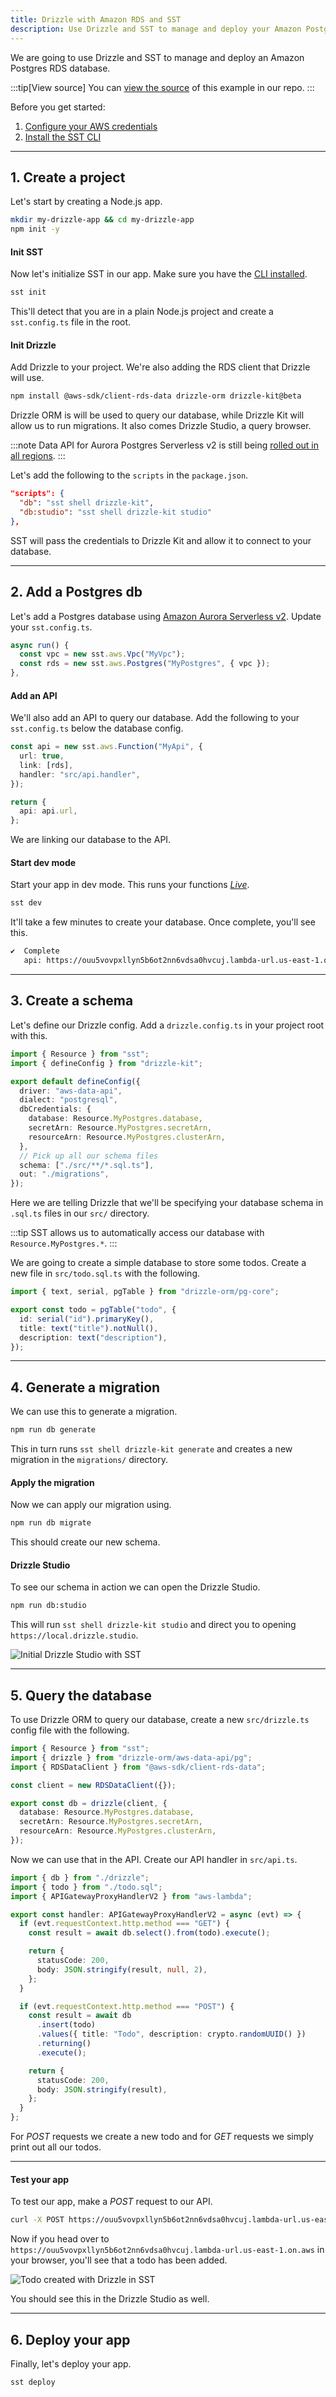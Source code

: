 ```yaml
---
title: Drizzle with Amazon RDS and SST
description: Use Drizzle and SST to manage and deploy your Amazon Postgres RDS database.
---
```


We are going to use Drizzle and SST to manage and deploy an Amazon Postgres RDS database.

:::tip[View source]
You can [view the source](https://github.com/sst/ion/tree/dev/examples/aws-drizzle) of this example in our repo.
:::

Before you get started:

1. [Configure your AWS credentials](https://docs.sst.dev/advanced/iam-credentials#loading-from-a-file)
2. [Install the SST CLI](/docs/reference/cli)

---

## 1. Create a project

Let's start by creating a Node.js app.

```bash
mkdir my-drizzle-app && cd my-drizzle-app
npm init -y
```

#### Init SST

Now let's initialize SST in our app. Make sure you have the [CLI installed](/docs/reference/cli/).

```bash
sst init
```

This'll detect that you are in a plain Node.js project and create a `sst.config.ts` file in the root.

#### Init Drizzle

Add Drizzle to your project. We're also adding the RDS client that Drizzle will use.

```bash
npm install @aws-sdk/client-rds-data drizzle-orm drizzle-kit@beta
```

Drizzle ORM is will be used to query our database, while Drizzle Kit will allow us to run migrations. It also comes Drizzle Studio, a query browser.

:::note
Data API for Aurora Postgres Serverless v2 is still being [rolled out in all regions](https://docs.aws.amazon.com/AmazonRDS/latest/AuroraUserGuide/Concepts.Aurora_Fea_Regions_DB-eng.Feature.ServerlessV2.html#Concepts.Aurora_Fea_Regions_DB-eng.Feature.ServerlessV2.apg).
:::

Let's add the following to the `scripts` in the `package.json`.

```json title="package.json"
"scripts": {
  "db": "sst shell drizzle-kit",
  "db:studio": "sst shell drizzle-kit studio"
},
```

SST will pass the credentials to Drizzle Kit and allow it to connect to your database.

---

## 2. Add a Postgres db

Let's add a Postgres database using [Amazon Aurora Serverless v2](https://docs.aws.amazon.com/AmazonRDS/latest/AuroraUserGuide/aurora-serverless-v2.html). Update your `sst.config.ts`.

```ts title="sst.config.ts"
async run() {
  const vpc = new sst.aws.Vpc("MyVpc");
  const rds = new sst.aws.Postgres("MyPostgres", { vpc });
},
```

#### Add an API

We'll also add an API to query our database. Add the following to your `sst.config.ts` below the database config.

```ts title="sst.config.ts" {3}
const api = new sst.aws.Function("MyApi", {
  url: true,
  link: [rds],
  handler: "src/api.handler",
});

return {
  api: api.url,
};
```

We are linking our database to the API.

#### Start dev mode

Start your app in dev mode. This runs your functions [_Live_](/docs/live/).

```bash
sst dev
```

It'll take a few minutes to create your database. Once complete, you'll see this.

```bash frame="none"
✔  Complete
   api: https://ouu5vovpxllyn5b6ot2nn6vdsa0hvcuj.lambda-url.us-east-1.on.aws
```

---

## 3. Create a schema

Let's define our Drizzle config. Add a `drizzle.config.ts` in your project root with this.

```ts title="drizzle.config.ts" {8-10}
import { Resource } from "sst";
import { defineConfig } from "drizzle-kit";

export default defineConfig({
  driver: "aws-data-api",
  dialect: "postgresql",
  dbCredentials: {
    database: Resource.MyPostgres.database,
    secretArn: Resource.MyPostgres.secretArn,
    resourceArn: Resource.MyPostgres.clusterArn,
  },
  // Pick up all our schema files
  schema: ["./src/**/*.sql.ts"],
  out: "./migrations",
});
```

Here we are telling Drizzle that we'll be specifying your database schema in `.sql.ts` files in our `src/` directory.

:::tip
SST allows us to automatically access our database with `Resource.MyPostgres.*`.
:::

We are going to create a simple database to store some todos. Create a new file in `src/todo.sql.ts` with the following.

```ts title="src/todo.sql.ts"
import { text, serial, pgTable } from "drizzle-orm/pg-core";

export const todo = pgTable("todo", {
  id: serial("id").primaryKey(),
  title: text("title").notNull(),
  description: text("description"),
});
```

---

## 4. Generate a migration

We can use this to generate a migration.

```bash
npm run db generate
```

This in turn runs `sst shell drizzle-kit generate` and creates a new migration in the `migrations/` directory.

#### Apply the migration

Now we can apply our migration using.

```bash
npm run db migrate
```

This should create our new schema.

#### Drizzle Studio

To see our schema in action we can open the Drizzle Studio.

```bash
npm run db:studio
```

This will run `sst shell drizzle-kit studio` and direct you to opening `https://local.drizzle.studio`.

![Initial Drizzle Studio with SST](../../../../../assets/docs/start/initial-drizzle-studio-with-sst.png)


---

## 5. Query the database

To use Drizzle ORM to query our database, create a new `src/drizzle.ts` config file with the following.

```ts title="src/drizzle.ts"
import { Resource } from "sst";
import { drizzle } from "drizzle-orm/aws-data-api/pg";
import { RDSDataClient } from "@aws-sdk/client-rds-data";

const client = new RDSDataClient({});

export const db = drizzle(client, {
  database: Resource.MyPostgres.database,
  secretArn: Resource.MyPostgres.secretArn,
  resourceArn: Resource.MyPostgres.clusterArn,
});
```

Now we can use that in the API. Create our API handler in `src/api.ts`.

```ts title="src/api.ts"
import { db } from "./drizzle";
import { todo } from "./todo.sql";
import { APIGatewayProxyHandlerV2 } from "aws-lambda";

export const handler: APIGatewayProxyHandlerV2 = async (evt) => {
  if (evt.requestContext.http.method === "GET") {
    const result = await db.select().from(todo).execute();

    return {
      statusCode: 200,
      body: JSON.stringify(result, null, 2),
    };
  }

  if (evt.requestContext.http.method === "POST") {
    const result = await db
      .insert(todo)
      .values({ title: "Todo", description: crypto.randomUUID() })
      .returning()
      .execute();

    return {
      statusCode: 200,
      body: JSON.stringify(result),
    };
  }
};
```

For _POST_ requests we create a new todo and for _GET_ requests we simply print out all our todos.

---

#### Test your app

To test our app, make a _POST_ request to our API.

```bash
curl -X POST https://ouu5vovpxllyn5b6ot2nn6vdsa0hvcuj.lambda-url.us-east-1.on.aws
```

Now if you head over to `https://ouu5vovpxllyn5b6ot2nn6vdsa0hvcuj.lambda-url.us-east-1.on.aws` in your browser, you'll see that a todo has been added.

![Todo created with Drizzle in SST](../../../../../assets/docs/start/todo-created-with-drizzle-in-sst.png)

You should see this in the Drizzle Studio as well.

---

## 6. Deploy your app

Finally, let's deploy your app.

```bash
sst deploy
```

